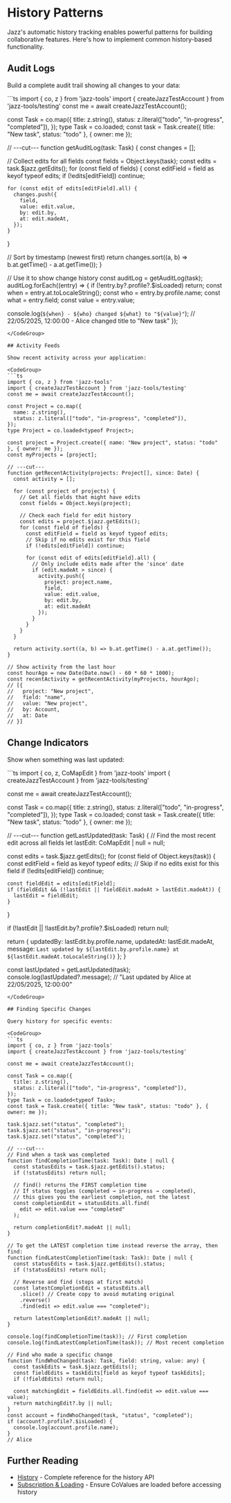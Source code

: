 
# History Patterns

Jazz's automatic history tracking enables powerful patterns for building collaborative features. Here's how to implement common history-based functionality.

## Audit Logs

Build a complete audit trail showing all changes to your data:

<CodeGroup>
```ts
import { co, z } from 'jazz-tools'
import { createJazzTestAccount } from 'jazz-tools/testing'
const me = await createJazzTestAccount();

const Task = co.map({
  title: z.string(),
  status: z.literal(["todo", "in-progress", "completed"]),
});
type Task = co.loaded<typeof Task>;
const task = Task.create({ title: "New task", status: "todo" }, { owner: me });

// ---cut---
function getAuditLog(task: Task) {
  const changes = [];

  // Collect edits for all fields
  const fields = Object.keys(task);
  const edits = task.$jazz.getEdits();
  for (const field of fields) {
    const editField = field as keyof typeof edits;
    if (!edits[editField]) continue;

    for (const edit of edits[editField].all) {
      changes.push({
        field,
        value: edit.value,
        by: edit.by,
        at: edit.madeAt,
      });
    }
  }

  // Sort by timestamp (newest first)
  return changes.sort((a, b) => b.at.getTime() - a.at.getTime());
}

// Use it to show change history
const auditLog = getAuditLog(task);
auditLog.forEach((entry) => {
  if (!entry.by?.profile?.$isLoaded) return;
  const when = entry.at.toLocaleString();
  const who = entry.by.profile.name;
  const what = entry.field;
  const value = entry.value;

  console.log(`${when} - ${who} changed ${what} to "${value}"`);
  // 22/05/2025, 12:00:00 - Alice changed title to "New task"
});
```
</CodeGroup>

## Activity Feeds

Show recent activity across your application:

<CodeGroup>
```ts
import { co, z } from 'jazz-tools'
import { createJazzTestAccount } from 'jazz-tools/testing'
const me = await createJazzTestAccount();

const Project = co.map({
  name: z.string(),
  status: z.literal(["todo", "in-progress", "completed"]),
});
type Project = co.loaded<typeof Project>;

const project = Project.create({ name: "New project", status: "todo" }, { owner: me });
const myProjects = [project];

// ---cut---
function getRecentActivity(projects: Project[], since: Date) {
  const activity = [];

  for (const project of projects) {
    // Get all fields that might have edits
    const fields = Object.keys(project);

    // Check each field for edit history
    const edits = project.$jazz.getEdits();
    for (const field of fields) {
      const editField = field as keyof typeof edits;
      // Skip if no edits exist for this field
      if (!edits[editField]) continue;

      for (const edit of edits[editField].all) {
        // Only include edits made after the 'since' date
        if (edit.madeAt > since) {
          activity.push({
            project: project.name,
            field,
            value: edit.value,
            by: edit.by,
            at: edit.madeAt
          });
        }
      }
    }
  }

  return activity.sort((a, b) => b.at.getTime() - a.at.getTime());
}

// Show activity from the last hour
const hourAgo = new Date(Date.now() - 60 * 60 * 1000);
const recentActivity = getRecentActivity(myProjects, hourAgo);
// [{
//   project: "New project",
//   field: "name",
//   value: "New project", 
//   by: Account,
//   at: Date
// }]
```
</CodeGroup>

## Change Indicators

Show when something was last updated:

<CodeGroup>
```ts
import { co, z, CoMapEdit } from 'jazz-tools'
import { createJazzTestAccount } from 'jazz-tools/testing'

const me = await createJazzTestAccount();

const Task = co.map({
  title: z.string(),
  status: z.literal(["todo", "in-progress", "completed"]),
});
type Task = co.loaded<typeof Task>;
const task = Task.create({ title: "New task", status: "todo" }, { owner: me });

// ---cut---
function getLastUpdated(task: Task) {
  // Find the most recent edit across all fields
  let lastEdit: CoMapEdit<unknown> | null = null;

  const edits = task.$jazz.getEdits();
  for (const field of Object.keys(task)) {
    const editField = field as keyof typeof edits;
    // Skip if no edits exist for this field
    if (!edits[editField]) continue;

    const fieldEdit = edits[editField];
    if (fieldEdit && (!lastEdit || fieldEdit.madeAt > lastEdit.madeAt)) {
      lastEdit = fieldEdit;
    }
  }

  if (!lastEdit || !lastEdit.by?.profile?.$isLoaded) return null;

  return {
    updatedBy: lastEdit.by.profile.name,
    updatedAt: lastEdit.madeAt,
    message: `Last updated by ${lastEdit.by.profile.name} at ${lastEdit.madeAt.toLocaleString()}`
  };
}

const lastUpdated = getLastUpdated(task);
console.log(lastUpdated?.message);
// "Last updated by Alice at 22/05/2025, 12:00:00"
```
</CodeGroup>

## Finding Specific Changes

Query history for specific events:

<CodeGroup>
```ts
import { co, z } from 'jazz-tools'
import { createJazzTestAccount } from 'jazz-tools/testing'

const me = await createJazzTestAccount();

const Task = co.map({
  title: z.string(),
  status: z.literal(["todo", "in-progress", "completed"]),
});
type Task = co.loaded<typeof Task>;
const task = Task.create({ title: "New task", status: "todo" }, { owner: me });

task.$jazz.set("status", "completed");
task.$jazz.set("status", "in-progress");
task.$jazz.set("status", "completed");

// ---cut---
// Find when a task was completed
function findCompletionTime(task: Task): Date | null {
  const statusEdits = task.$jazz.getEdits().status;
  if (!statusEdits) return null;
  
  // find() returns the FIRST completion time
  // If status toggles (completed → in-progress → completed), 
  // this gives you the earliest completion, not the latest
  const completionEdit = statusEdits.all.find(
    edit => edit.value === "completed"
  );
  
  return completionEdit?.madeAt || null;
}

// To get the LATEST completion time instead reverse the array, then find:
function findLatestCompletionTime(task: Task): Date | null {
  const statusEdits = task.$jazz.getEdits().status;
  if (!statusEdits) return null;
  
  // Reverse and find (stops at first match)
  const latestCompletionEdit = statusEdits.all
    .slice() // Create copy to avoid mutating original
    .reverse()
    .find(edit => edit.value === "completed");
  
  return latestCompletionEdit?.madeAt || null;
}

console.log(findCompletionTime(task)); // First completion
console.log(findLatestCompletionTime(task)); // Most recent completion

// Find who made a specific change
function findWhoChanged(task: Task, field: string, value: any) {
  const taskEdits = task.$jazz.getEdits();
  const fieldEdits = taskEdits[field as keyof typeof taskEdits];
  if (!fieldEdits) return null;
  
  const matchingEdit = fieldEdits.all.find(edit => edit.value === value);
  return matchingEdit?.by || null;
}
const account = findWhoChanged(task, "status", "completed");
if (account?.profile?.$isLoaded) {
  console.log(account.profile.name);
}
// Alice
```
</CodeGroup>

## Further Reading

- [History](/docs/key-features/history) - Complete reference for the history API
- [Subscription & Loading](/docs/core-concepts/subscription-and-loading) - Ensure CoValues are loaded before accessing history
